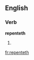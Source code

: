 ==English==

===Verb===
'''repenteth'''

# {{archaic third-person singular of|repent}}
{{count page|[[Wiktionary:Page count]]}}

[[fr:repenteth]]